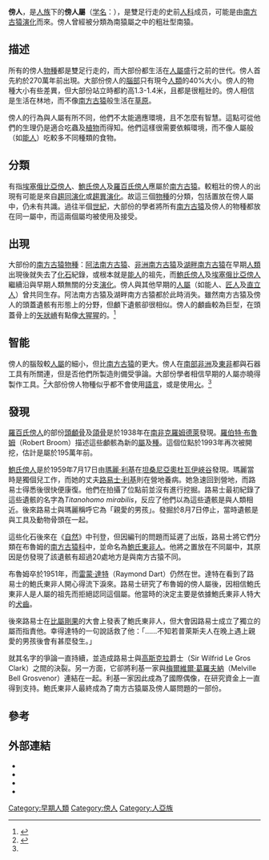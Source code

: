 {{Automatic taxobox
| fossil_range = {{fossilrange|2.7|1.2|[[上新世|上新世]]-[[更新世|更新世]]}}
| image =
| image_width = 250px
| image_caption = [[鮑氏傍人|鮑氏傍人]]
| taxon= Paranthropus
| authority = [[羅伯特·布魯姆|Broom]], 1938
| type_species = '''羅百氏傍人<br>''Paranthropus robustus'''''
| type_species_authority =[[羅伯特·布魯姆|Broom]], 1938
| subdivision_ranks = [[種|種]]
| subdivision =
* †[[埃塞俄比亞傍人|埃塞俄比亞傍人]] ''P. aethiopicus''
* †[[鮑氏傍人|鮑氏傍人]] ''P. boisei''
* †[[羅百氏傍人|羅百氏傍人]] ''P. robustus''
}}

'''傍人'''，是[[人族|人族]]下的'''傍人屬'''（[[学名|学名]]：''{{lang|la|Paranthropus}}''），是雙足行走的史前[[人科|人科]]成员，可能是由[[南方古猿|南方古猿]][[演化|演化]]而來。傍人曾經被分類為南猿屬之中的粗壯型南猿。

== 描述 ==
所有的傍人[[物種|物種]]都是雙足行走的，而大部份都生活在[[人屬|人屬]]盛行之前的世代。傍人首先約於270萬年前出現。大部份傍人的[[腦部|腦部]]只有現今[[人類|人類]]的40%大小。傍人的物種大小有些差異，但大部份站立時都約高1.3-1.4米，且都是很粗壯的。傍人相信是生活在林地，而不像[[南方古猿|南方古猿]]般生活在[[草原|草原]]。

傍人的行為與人屬有所不同，他們不太能適應環境，且不怎麼有智慧。這點可從他們的生理仍是適合吃蟲及[[植物|植物]]而得知。他們這樣很需要依賴環境，而不像人屬般（如[[能人|能人]]）吃較多不同種類的食物。

== 分類 ==
有指[[埃塞俄比亞傍人|埃塞俄比亞傍人]]、[[鮑氏傍人|鮑氏傍人]]及[[羅百氏傍人|羅百氏傍人]]應屬於[[南方古猿|南方古猿]]。較粗壯的傍人的出現有可能是來自[[趨同演化|趨同演化]]或[[趨異演化|趨異演化]]。故這三個[[物種|物種]]的分類，包括置放在傍人屬中，仍未有共識。過往半個[[世紀|世紀]]，大部份的學者將所有[[南方古猿|南方古猿]]及傍人的物種都放在同一屬中，而這兩個屬均被使用及接受。

== 出現 ==
大部份的[[南方古猿|南方古猿]][[物種|物種]]：[[阿法南方古猿|阿法南方古猿]]、[[非洲南方古猿|非洲南方古猿]]及[[湖畔南方古猿|湖畔南方古猿]]在早期[[人類|人類]]出現後就失去了[[化石|化石]]紀錄，或根本就是[[能人|能人]]的祖先，而[[鮑氏傍人|鮑氏傍人]]及[[埃塞俄比亞傍人|埃塞俄比亞傍人]]繼續沿與早期人類無關的分支[[演化|演化]]。傍人與其他早期的[[人屬|人屬]]（如能人、[[匠人|匠人]]及[[直立人|直立人]]）曾共同生存。阿法南方古猿及湖畔南方古猿都於此時消失。雖然南方古猿及傍人的頭蓋遺骸有形態上的分野，但顱下遺骸卻很相似。傍人的顱齒較為巨型，在頭蓋骨上的[[矢狀嵴|矢狀嵴]]有點像[[大猩猩|大猩猩]]的。<ref name=Wood>{{cite journal en| author = Wood, B. & Strait, D. | year = 2004 | title = Patterns of resource use in early Homo and Paranthropus | journal = Journal of Human Evolution | volume = 46 | pages = 119-162}}</ref>

== 智能 ==
傍人的腦殼較[[人屬|人屬]]的細小，但比[[南方古猿|南方古猿]]的更大。傍人在[[南部非洲|南部非洲]]及[[東非|東非]]都與石器工具有所關連，但是否他們所製造則備受爭論。大部份學者相信早期的人屬亦曉得製作工具。<ref name=Klein>{{cite book en| author = Klein, R. | year = 1999 | title = The Human Career | url = https://archive.org/details/humancareerhuman00klei_0 | publisher = University of Chicago Press}}</ref>大部份傍人物種似乎都不會使用[[語言|語言]]，或是使用[[火|火]]。<ref name=Klein/>

== 發現 ==
[[羅百氏傍人|羅百氏傍人]]的部份[[頭顱骨|頭顱骨]]及[[頜骨|頜骨]]是於1938年在[[南非|南非]][[克羅姆德萊|克羅姆德萊]]發現。[[羅伯特·布魯姆|羅伯特·布魯姆]]（Robert Broom）描述這些顱骸為新的[[屬|屬]]及[[種|種]]。這個位點於1993年再次被開挖，估計是屬於195萬年前。

[[鮑氏傍人|鮑氏傍人]]是於1959年7月17日由[[瑪麗·利基|瑪麗·利基]]在[[坦桑尼亞|坦桑尼亞]][[奧杜瓦伊峽谷|奧杜瓦伊峽谷]]發現。瑪麗當時是獨個兒工作，而她的丈夫[[路易士·利基|路易士·利基]]則在營地養病。她急速回到營地，而路易士得悉後很快便康復。他們在拍攝了位點前並沒有進行挖掘。路易士最初紀錄了這些遺骸的名字為''Titanohomo mirabilis''，反应了他們以為這些遺骸是與人類相近。後來路易士與瑪麗稱呼它為「親愛的男孩」。發掘於8月7日停止，當時遺骸是與工具及動物骨頭在一起。

這些化石後來在《[[自然_(雜誌)|自然]]》中刊登，但因編刊的問題而延遲了出版，路易士將它們分類在布魯姆的[[南方古猿科|南方古猿科]]中，並命名為[[鮑氏東非人|鮑氏東非人]]。他將之置放在不同屬中，其原因是仿發現了該遺骸有超過20處地方是與南方古猿不同。

布魯姆卒於1951年，而[[雷蒙·達特|雷蒙·達特]]（Raymond Dart）仍然在世。達特在看到了路易士的鮑氏東非人開心得流下淚來。路易士研究了布魯姆的傍人屬後，因相信鮑氏東非人是人屬的祖先而拒絕認同這個屬。他當時的決定主要是依據鮑氏東非人特大的[[犬齒|犬齒]]。

後來路易士在[[比屬剛果|比屬剛果]]的大會上發表了鮑氏東非人，但大會因路易士成立了獨立的屬而指責他。幸得達特的一句說話救了他：「……不知若普萊斯夫人在晚上遇上親愛的男孩後會有甚麼發生。」

就其名字的爭論一直持續，並造成路易士與[[高斯克拉|高斯克拉]]爵士（Sir Wilfrid Le Gros Clark）之間的決裂。另一方面，它卻將利基一家與[[梅爾維爾·葛羅夫納|梅爾維爾·葛羅夫納]]（Melville Bell Grosvenor）連結在一起。利基一家因此成為了國際偶像，在研究資金上一直得到支持。鮑氏東非人最終成為了南方古猿屬及傍人屬問題的一部份。

== 參考 ==
{{reflist}}

== 外部連結 ==
{{wikispecies|Paranthropus}}
* {{cite web|url=http://www.fmnh.helsinki.fi/users/haaramo/Metazoa/Deuterostoma/Chordata/synapsida/Eutheria/Primates/Hominoidea/Hominidae.htm|title=Hominidae|work=Mikko's Phylogeny Archive|accessdate=2008-02-05|deadurl=yes|archiveurl=https://web.archive.org/web/20080110131746/http://www.fmnh.helsinki.fi/users/haaramo/Metazoa/Deuterostoma/Chordata/Synapsida/Eutheria/Primates/Hominoidea/Hominidae.htm|archivedate=2008-01-10}}
* {{cite web|url=http://www.mnh.si.edu/anthro/humanorigins/ha/a_tree.html|title=Early Human Phylogeny|publisher=Smithsonian Institution|accessdate=2008-02-05|archive-date=2005-11-02|archive-url=https://web.archive.org/web/20051102090342/http://www.mnh.si.edu/anthro/humanorigins/ha/a_tree.html|dead-url=no}}
* {{cite web|url=http://www.humboldt.edu/~mrc1/paranthro.shtml|title=''Paranthropus''|work=Human Evolution—A Look At Our Ancestors|publisher=Humboldt State University|accessdate=2008-02-05|deadurl=yes|archiveurl=https://archive.is/20010414084343/http://www.humboldt.edu/~mrc1/paranthro.shtml|archivedate=2001-04-14}}
* {{cite journal|url=http://www.newscientist.com/channel/being-human/human-evolution/mg18124342.700.html|title=What Killed ''Paranthropus''?|journal=New Scientist|volume=2434|date=2004-02-14|format=Abstract|access-date=2008-02-04|archive-date=2008-03-15|archive-url=https://web.archive.org/web/20080315143601/http://www.newscientist.com/channel/being-human/human-evolution/mg18124342.700.html|dead-url=no}}
{{簡鼻亞目|Ho.}}
{{人类演化}}
{{Taxonbar|from=Q111463}}

[[Category:早期人類|Category:早期人類]]
[[Category:傍人|Category:傍人]]
[[Category:人亞族|Category:人亞族]]